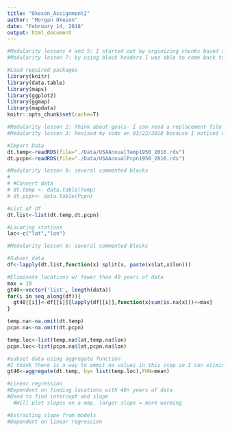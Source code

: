 ```yaml
---
title: "Okeson_Assignment2"
author: "Morgan Okeson"
date: "February 14, 2018"
output: html_document
---
```


<!---Chunk for prep--->
```r
#Modularity lessons 4 and 5: I started out by orginizing chunks based on what I knew I had to do- 1) what I would need for input 2) what I would get an an output, 3) type of code I would need to write.
#Modularity lesson 7: by using block headers I was able to come back to the code I wanted to write later and have an idea of the direction I had planned out. 

#Load required packages
library(knitr)
library(data.table)
library(maps)
library(ggplot2)
library(ggmap)
library(mapdata)
knitr::opts_chunk$set(cache=T)

```

<!---Chunk for loading the data--->
```r
#Modularity lesson 2: Think about goals- I can read a replacement file easily here and won't have to change the code below
#Modularity lesson 3: Revised my code on 03/22/2018 because I noticed errors and found better ways to clean the data

#Import Data
dt.temp<-readRDS(file="./Data/USAAnnualTemp1950_2016.rds")
dt.pcpn<-readRDS(file="./Data/USAAnnualPcpn1950_2016.rds")

```

<!---Chunk for cleaning the data--->
```r
#Modularity lesson 8: several commented blocks
# 
# #Convert data
# dt.temp <- data.table(Temp)
# dt.pcpn<- data.table(Pcpn)

#List of df
dt.list<-list(dt.temp,dt.pcpn)

#Locating stations
loc<-c("lat","lon")
```

<!---Chunk for subsetting the data (help from classmate, not sure I am doing it right)--->
```r
#Modularity lesson 8: several commented blocks

#Subset data
df<-lapply(dt.list,function(x) split(x, paste(x$lat,x$lon)))

#Eliminate locations w/ fewer than 40 years of data
max = 19
gt40<-vector('list', length(data))
for(i in seq_along(df)){
  gt40[[i]]<-df[[i]][lapply(df[[i]],function(x)sum(is.na(x)))<=max]
}
```

<!---chunk for removing na values and locating stations--->
```r

temp.na<-na.omit(dt.temp)
pcpn.na<-na.omit(dt.pcpn)

temp.loc<-list(temp.na$lat,temp.na$lon)
pcpn.loc<-list(pcpn.na$lat,pcpn.na$lon)

```

<!---Alternative chunk for subsetting the data--->
```r
#subset data using aggregate function
#I think there is a way to ommit na values in this step so I can eliminate the previous chunk
gt40<-aggregate(dt.temp, by= list(temp.loc),FUN=mean)

```

<!---Chunk for Linear Regression--->
```r
#Linear regression
#Dependent on finding locations with 40+ years of data
#Used to find intercept and slope
  #Will plot slopes on a map, larger slope = more warming

```

<!---Chunk for extracting slope--->
```r
#Extracting slope from models
#Dependent on linear regression

```

<!---Chunk for cleaning dataframe--->
```r


```

<!---Chunk for preparing for mapping--->
```r


```

<!---Chunk for Precip Map--->
```r

```

<!---Chunk for Temp Map--->
```r

```